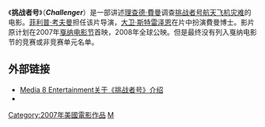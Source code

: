 {{Infobox_Film |
  name             = 挑战者号 |
  original_name    = ''Challenger'' |
  image            = Challengerposter.jpg |
  caption          = |
  director         = [[菲利普·考夫曼|菲利普·考夫曼]] |
  producer         = [[菲利普·考夫曼|菲利普·考夫曼]] |
  writer           = 尼科尔·帕尔曼<br /> [[菲利普·考夫曼|菲利普·考夫曼]] | 
  starring         = [[大卫·斯特雷泽恩|大卫·斯特雷泽恩]] |
  distributor      = [[Media_8_Entertainment|Media 8 Entertainment]] |
  released         = 预计2007年 |
  runtime          =  |
  language         = [[英语|英语]] |
  budget           =  |
  imdb_id        = 0806040|
|}}

《'''挑战者号'''》（'''''Challenger'''''）是一部讲述[[理查德·費曼|理查德·費曼]]调查[[挑战者号航天飞机灾难|挑战者号航天飞机灾难]]的电影。[[菲利普·考夫曼|菲利普·考夫曼]]担任该片导演，[[大卫·斯特雷泽恩|大卫·斯特雷泽恩]]在片中扮演費曼博士。影片原计划在2007年[[戛纳电影节|戛纳电影节]]首映，2008年全球公映。但是最终没有列入戛纳电影节的竞赛或非竞赛单元名单。

==外部链接==
*[https://web.archive.org/web/20070504134854/http://www.media8ent.com/m8/news.asp?id=85 Media 8 Entertainment关于《挑战者号》介绍]
*{{imdb title|id=0806040|title=Challenger}}

{{American film-stub}}
{{DEFAULTSORT:Challenger}}
[[Category:2007年美國電影作品|Category:2007年美國電影作品]]
[[Category:英语电影|M]]